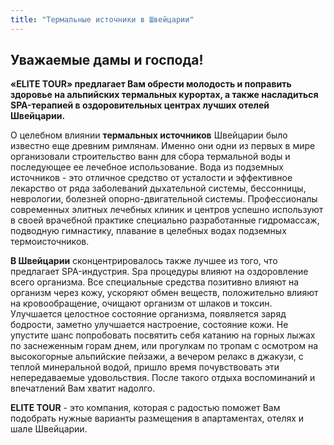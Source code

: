 ```yaml
---
title: "Термальные источники в Швейцарии"
---
```


## Уважаемые дамы и господа!

**«ELITE TOUR» предлагает Вам обрести молодость и поправить здоровье на альпийских термальных курортах, а также насладиться SPA-терапией в оздоровительных центрах лучших отелей Швейцарии.**

О целебном влиянии **термальных источников** Швейцарии было известно еще древним римлянам. Именно они одни из первых в мире организовали строительство ванн для сбора термальной воды и последующее ее лечебное использование. Вода из подземных источников - это отличное средство от усталости и эффективное лекарство от ряда заболеваний дыхательной системы, бессонницы, неврологии, болезней опорно-двигательной системы. Профессионалы современных элитных лечебных клиник и центров успешно используют в своей врачебной практике специально разработанные гидромассаж, подводную гимнастику, плавание в целебных водах подземных термоисточников.

**В Швейцарии** сконцентрировалось также лучшее из того, что предлагает SPA-индустрия. Spa процедуры влияют на оздоровление всего организма. Все специальные средства позитивно влияют на организм через кожу, ускоряют обмен веществ, положительно влияют на кровообращение, очищают организм от шлаков и токсин. Улучшается целостное состояние организма, появляется заряд бодрости, заметно улучшается настроение, состояние кожи. Не упустите шанс попробовать посвятить себя катанию на горных лыжах по заснеженным горам днем, или прогулкам по тропам с осмотром на высокогорные альпийские пейзажи, а вечером релакс в джакузи, с теплой минеральной водой, пришло время почувствовать эти непередаваемые удовольствия. После такого отдыха воспоминаний и впечатлений Вам хватит надолго.

**ELITE TOUR** - это компания, которая с радостью поможет Вам подобрать нужные варианты размещения в апартаментах, отелях и шале Швейцарии.

